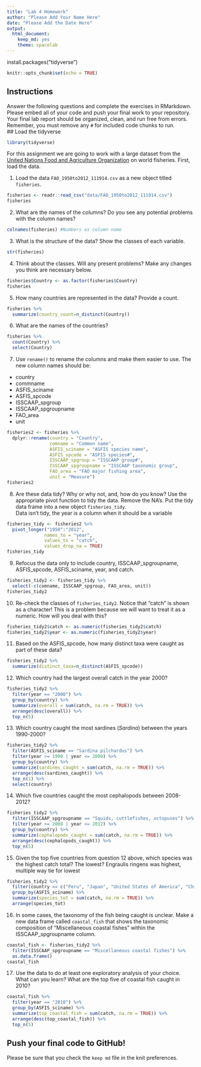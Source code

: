 ```yaml
---
title: "Lab 4 Homework"
author: "Please Add Your Name Here"
date: "Please Add the Date Here"
output:
  html_document: 
    keep_md: yes
    theme: spacelab
---
```

install.packages("tidyverse")

```r
knitr::opts_chunk$set(echo = TRUE)
```

## Instructions
Answer the following questions and complete the exercises in RMarkdown. Please embed all of your code and push your final work to your repository. Your final lab report should be organized, clean, and run free from errors. Remember, you must remove any `#` for included code chunks to run.  
## Load the tidyverse
```r
library(tidyverse)
```

For this assignment we are going to work with a large dataset from the [United Nations Food and Agriculture Organization](http://www.fao.org/about/en/) on world fisheries. First, load the data.  

1. Load the data `FAO_1950to2012_111914.csv` as a new object titled `fisheries`.

```r
fisheries <- readr::read_csv("data/FAO_1950to2012_111914.csv")
fisheries
```

2. What are the names of the columns? Do you see any potential problems with the column names?
```r
colnames(fisheries) #Numbers as column name
```


3. What is the structure of the data? Show the classes of each variable.
```r
str(fisheries)
```


4. Think about the classes. Will any present problems? Make any changes you think are necessary below.
```r
fisheries$Country <- as.factor(fisheries$Country)
fisheries
```


5. How many countries are represented in the data? Provide a count.
```r
fisheries %>% 
  summarize(country_count=n_distinct(Country))
```


6. What are the names of the countries?
```r
fisheries %>% 
  count(Country) %>% 
  select(Country)
```


7. Use `rename()` to rename the columns and make them easier to use. The new column names should be:  
+ country
+ commname
+ ASFIS_sciname
+ ASFIS_spcode
+ ISSCAAP_spgroup
+ ISSCAAP_spgroupname
+ FAO_area
+ unit
```r
fisheries2 <- fisheries %>% 
  dplyr::rename(country = "Country",
                comname = "Common name",
                ASFIS_sciname = "ASFIS species name",
                ASFIS_spcode = "ASFIS species#",
                ISSCAAP_spgroup = "ISSCAAP group#",
                ISSCAAP_spgroupname = "ISSCAAP taxonomic group",
                FAO_area = "FAO major fishing area",
                unit = "Measure")
fisheries2
```

8. Are these data tidy? Why or why not, and, how do you know? Use the appropriate pivot function to tidy the data. Remove the NA's. Put the tidy data frame into a new object `fisheries_tidy`.  
Data isn't tidy, the year is a column when it should be a variable
```r
fisheries_tidy <- fisheries2 %>%  
  pivot_longer("1950":"2012",
              names_to = "year",
              values_to = "catch",
              values_drop_na = TRUE)
fisheries_tidy
```


9. Refocus the data only to include country, ISSCAAP_spgroupname, ASFIS_spcode, ASFIS_sciname, year, and catch.
```r
fisheries_tidy2 <- fisheries_tidy %>% 
  select(-c(comname, ISSCAAP_spgroup, FAO_area, unit))
fisheries_tidy2
```


10. Re-check the classes of `fisheries_tidy2`. Notice that "catch" is shown as a character! This is a problem because we will want to treat it as a numeric. How will you deal with this?
```r
fisheries_tidy2$catch <- as.numeric(fisheries_tidy2$catch)
fisheries_tidy2$year <- as.numeric(fisheries_tidy2$year)
```


11. Based on the ASFIS_spcode, how many distinct taxa were caught as part of these data?
```r
fisheries_tidy2 %>% 
  summarize(distinct_taxa=n_distinct(ASFIS_spcode))
```


12. Which country had the largest overall catch in the year 2000?
```r
fisheries_tidy2 %>% 
  filter(year == "2000") %>%
  group_by(country) %>% 
  summarize(overall = sum(catch, na.rm = TRUE)) %>% 
  arrange(desc(overall)) %>% 
  top_n(5)
```


13. Which country caught the most sardines (_Sardina_) between the years 1990-2000?
```r
fisheries_tidy2 %>% 
  filter(ASFIS_sciname == "Sardina pilchardus") %>% 
  filter(year >= 1990 | year <= 2000) %>% 
  group_by(country) %>% 
  summarize(sardines_caught = sum(catch, na.rm = TRUE)) %>% 
  arrange(desc(sardines_caught)) %>% 
  top_n(1) %>% 
  select(country)
```


14. Which five countries caught the most cephalopods between 2008-2012?
```r
fisheries_tidy2 %>% 
  filter(ISSCAAP_spgroupname == "Squids, cuttlefishes, octopuses") %>% 
  filter(year >= 2008 | year <= 2012) %>% 
  group_by(country) %>% 
  summarize(cephalopods_caught = sum(catch, na.rm = TRUE)) %>% 
  arrange(desc(cephalopods_caught)) %>% 
  top_n(5)
```


15. Given the top five countries from question 12 above, which species was the highest catch total? The lowest?
Engraulis ringens was highest, multiple way tie for lowest
```r
fisheries_tidy2 %>% 
  filter(country == c("Peru", "Japan", "United States of America", "Chile", "Indonesia")) %>% 
  group_by(ASFIS_sciname) %>% 
  summarize(species_tot = sum(catch, na.rm = TRUE)) %>% 
  arrange(species_tot)

```



16. In some cases, the taxonomy of the fish being caught is unclear. Make a new data frame called `coastal_fish` that shows the taxonomic composition of "Miscellaneous coastal fishes" within the ISSCAAP_spgroupname column.
```r
coastal_fish <- fisheries_tidy2 %>% 
  filter(ISSCAAP_spgroupname == "Miscellaneous coastal fishes") %>%
  as.data.frame()
coastal_fish
```


17. Use the data to do at least one exploratory analysis of your choice. What can you learn?
What are the top five of coastal fish caught in 2010?
```r
coastal_fish %>% 
  filter(year == "2010") %>%
  group_by(ASFIS_sciname) %>% 
  summarize(top_coastal_fish = sum(catch, na.rm = TRUE)) %>% 
  arrange(desc(top_coastal_fish)) %>% 
  top_n(5)
```

## Push your final code to GitHub!
Please be sure that you check the `keep md` file in the knit preferences.   
